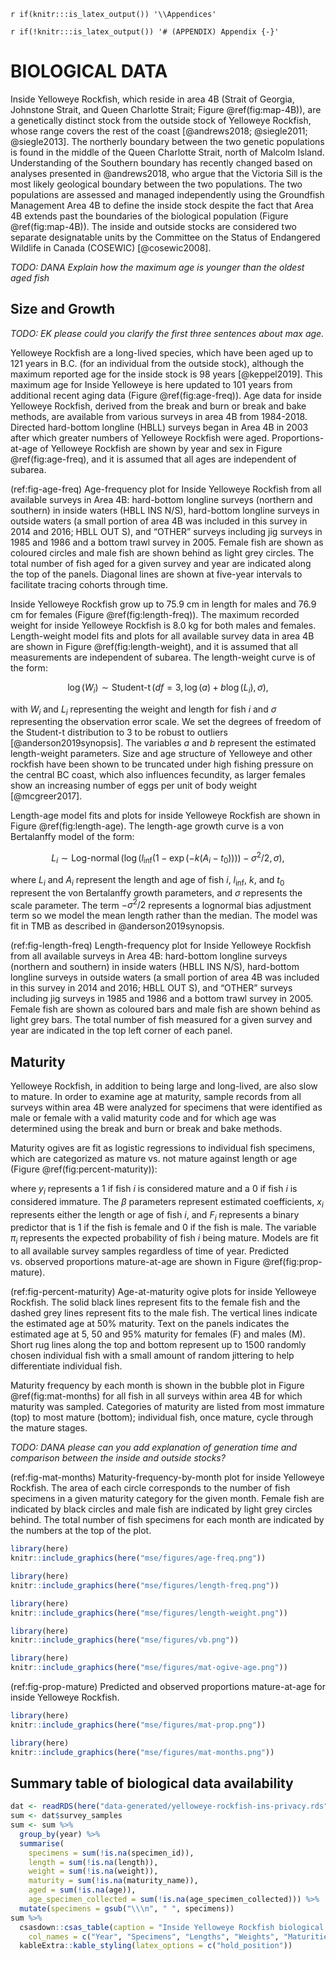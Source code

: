 \clearpage

`r if(knitr:::is_latex_output()) '\\Appendices'`

`r if(!knitr:::is_latex_output()) '# (APPENDIX) Appendix {-}'`

# BIOLOGICAL DATA {#app:biological-data}

Inside Yelloweye Rockfish, which reside in area 4B (Strait of Georgia, Johnstone Strait, and Queen Charlotte Strait; Figure \@ref(fig:map-4B)), are a genetically distinct stock from the outside stock of Yelloweye Rockfish, whose range covers the rest of the coast [@andrews2018; @siegle2011; @siegle2013]. The northerly boundary between the two genetic populations is found in the middle of the Queen Charlotte Strait, north of Malcolm Island. Understanding of the Southern boundary has recently changed based on analyses presented in @andrews2018, who argue that the Victoria Sill is the most likely geological boundary between the two populations.
The two populations are assessed and managed independently using the Groundfish Management Area 4B to define the inside stock despite the fact that Area 4B extends past the boundaries of the biological population (Figure \@ref(fig:map-4B)). The inside and outside stocks are considered two separate designatable units by the Committee on the Status of Endangered Wildlife in Canada (COSEWIC) [@cosewic2008].

*TODO: DANA Explain how the maximum age is younger than the oldest aged fish*

## Size and Growth {#sec:growth}
*TODO: EK please could you clarify the first three sentences about max age.*

Yelloweye Rockfish are a long-lived species, which have been aged up to 121 years in B.C. (for an individual from the outside stock), although the maximum reported age for the inside stock is 98 years [@keppel2019].
This maximum age for Inside Yelloweye is here updated to 101 years from additional recent aging data (Figure \@ref(fig:age-freq)). 
Age data for inside Yelloweye Rockfish, derived from the break and burn or break and bake methods, are available from various surveys in area 4B from 1984-2018.
Directed hard-bottom longline (HBLL) surveys began in Area 4B in 2003 after which greater numbers of Yelloweye Rockfish were aged.
Proportions-at-age of Yelloweye Rockfish are shown by year and sex in Figure \@ref(fig:age-freq), and it is assumed that all ages are independent of subarea.

(ref:fig-age-freq) Age-frequency plot for Inside Yelloweye Rockfish from all available surveys in Area 4B: hard-bottom 
longline surveys (northern and southern) in inside waters (HBLL INS N/S), hard-bottom longline surveys in outside waters (a small portion of area 4B was included in this survey in 2014 and 2016; HBLL OUT S), and "OTHER" surveys including jig surveys in 1985 and 1986 and a bottom trawl survey in 2005. 
Female fish are shown as coloured circles and male fish are shown behind as light grey
circles. The total number of fish aged for a given survey and year are indicated
along the top of the panels. Diagonal lines are shown at five-year intervals to
facilitate tracing cohorts through time.

Inside Yelloweye Rockfish grow up to 75.9 cm in length for males and 76.9 cm for females (Figure \@ref(fig:length-freq)). The maximum recorded weight for inside Yelloweye Rockfish is 8.0 kg for both males and females. Length-weight model fits and plots for all available survey data in area 4B are shown in Figure \@ref(fig:length-weight), and it is assumed that all measurements are independent of subarea. The length-weight curve is of the form:

$$
\log (W_i) \sim \operatorname{Student-t}(df = 3, \log(a) + b \log(L_i), \sigma),
$$

with $W_i$ and $L_i$ representing the weight and length for fish $i$ and $\sigma$ representing the observation error scale.
We set the degrees of freedom of the Student-t distribution to 3 to be robust to outliers [@anderson2019synopsis].
The variables $a$ and $b$ represent the estimated length-weight parameters.
Size and age structure of Yelloweye and other rockfish have been shown to be truncated under high fishing pressure on the central BC coast, which also influences fecundity, as larger females show an increasing number of eggs per unit of body weight [@mcgreer2017].

Length-age model fits and plots for inside Yelloweye Rockfish are shown in Figure \@ref(fig:length-age). The length-age growth curve is a von Bertalanffy model of the form:

$$
L_i \sim \operatorname{Log-normal}
\left( \log(l_\mathrm{inf} (1 - \exp(-k (A_i - t_0)))) -
\sigma^2 / 2, \sigma \right),
$$

where $L_i$ and $A_i$ represent the length and age of fish $i$, $l_\mathrm{inf}$, $k$, and $t_0$ represent the von Bertalanffy growth parameters, and $\sigma$ represents the scale parameter. The term $- \sigma^2 /2$ represents a 
lognormal bias adjustment term so we model the mean length rather than the median.
The model was fit in TMB as described in @anderson2019synopsis.

(ref:fig-length-freq) Length-frequency plot for Inside Yelloweye Rockfish from all available surveys in Area 4B: hard-bottom 
longline surveys (northern and southern) in inside waters (HBLL INS N/S), hard-bottom longline surveys in outside waters (a small portion of area 4B was included in this survey in 2014 and 2016; HBLL OUT S), and "OTHER" surveys including jig surveys in 1985 and 1986 and a bottom trawl survey in 2005. Female fish are shown as coloured bars and male fish are shown behind as light grey bars. The total number of fish measured for a given survey and year are indicated in the top left corner of each panel.

## Maturity {#sec:maturity}

Yelloweye Rockfish, in addition to being large and long-lived, are also slow to mature. In order to examine age at maturity, sample records from all surveys within area 4B were analyzed for specimens that were identified as male or female with a valid maturity code and for which age was determined using the break and burn or break and bake methods. 

Maturity ogives are fit as logistic regressions to individual fish specimens, which are categorized as mature vs. not mature against length or age (Figure \@ref(fig:percent-maturity)):

\begin{align}
y_i &\sim \mathrm{Binomial}(\pi_i)\\
\mathrm{logit} \left( \pi_i \right) &= \beta_0 + \beta_1 x_i + \beta_2 F_i
\end{align}

where $y_i$ represents a 1 if fish $i$ is considered mature and a 0 if fish $i$
is considered immature. The $\beta$ parameters represent estimated coefficients,
$x_i$ represents either the length or age of fish $i$, and $F_i$ represents
a binary predictor that is 1 if the fish is female and 0 if the fish is male.
The variable $\pi_i$ represents the expected probability of fish $i$ being
mature. Models are fit to all available survey samples regardless of time of
year. Predicted vs. observed proportions mature-at-age are shown in Figure \@ref(fig:prop-mature).

(ref:fig-percent-maturity) Age-at-maturity ogive plots for inside Yelloweye Rockfish. The solid black lines represent fits to the female fish and the dashed grey lines represent fits to the male fish. The vertical lines indicate the estimated age at 50% maturity. Text on the panels indicates the estimated age at 5, 50 and 95% maturity for females (F) and males (M). Short rug lines along the top and bottom represent up to 1500 randomly chosen individual fish with a small amount of random jittering to help differentiate individual fish.

Maturity frequency by each month is shown in the bubble plot in Figure \@ref(fig:mat-months) for all fish in all surveys within area 4B for which maturity was sampled. Categories of maturity are listed from most immature (top) to most mature (bottom); individual fish, once mature, cycle through the mature stages.

*TODO: DANA please can you add explanation of generation time and comparison between the inside and outside stocks?*

\clearpage

(ref:fig-mat-months)   Maturity-frequency-by-month plot for inside Yelloweye Rockfish. The area of each circle corresponds to the number of fish specimens in a given maturity category for the given month. Female fish are indicated by black circles and male fish are indicated by light grey circles behind. The total number of fish specimens for each month are indicated by the numbers at the top of the plot.

```r
library(here)
knitr::include_graphics(here("mse/figures/age-freq.png"))
```

```r
library(here)
knitr::include_graphics(here("mse/figures/length-freq.png"))
```

```r
library(here)
knitr::include_graphics(here("mse/figures/length-weight.png"))
```

```r
library(here)
knitr::include_graphics(here("mse/figures/vb.png"))
```

```r
library(here)
knitr::include_graphics(here("mse/figures/mat-ogive-age.png"))
```

(ref:fig-prop-mature) Predicted and observed proportions mature-at-age for inside Yelloweye Rockfish.

```r
library(here)
knitr::include_graphics(here("mse/figures/mat-prop.png"))
```

```r
library(here)
knitr::include_graphics(here("mse/figures/mat-months.png"))
```

## Summary table of biological data availability

```r
dat <- readRDS(here("data-generated/yelloweye-rockfish-ins-privacy.rds"))
sum <- dat$survey_samples  
sum <- sum %>%
  group_by(year) %>%
  summarise(
    specimens = sum(!is.na(specimen_id)),
    length = sum(!is.na(length)),
    weight = sum(!is.na(weight)),
    maturity = sum(!is.na(maturity_name)),
    aged = sum(!is.na(age)),
    age_specimen_collected = sum(!is.na(age_specimen_collected))) %>%
  mutate(specimens = gsub("\\\n", " ", specimens))
sum %>%
  csasdown::csas_table(caption = "Inside Yelloweye Rockfish biological data.",
    col_names = c("Year", "Specimens", "Lengths", "Weights", "Maturities", "Ages", "Age specimen collected")) %>%
  kableExtra::kable_styling(latex_options = c("hold_position"))
```

\clearpage
